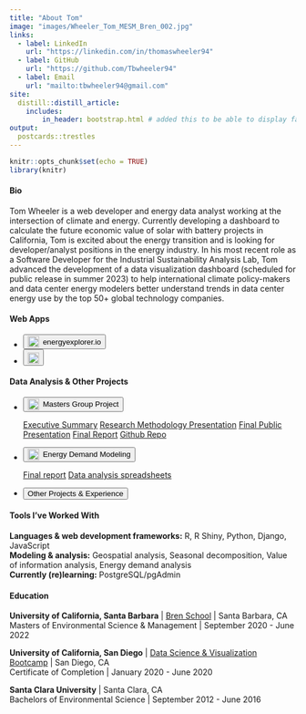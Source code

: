 ```yaml
---
title: "About Tom"
image: "images/Wheeler_Tom_MESM_Bren_002.jpg"
links:
  - label: LinkedIn
    url: "https://linkedin.com/in/thomaswheeler94"
  - label: GitHub
    url: "https://github.com/Tbwheeler94"
  - label: Email
    url: "mailto:tbwheeler94@gmail.com"
site:
  distill::distill_article:
    includes:
        in_header: bootstrap.html # added this to be able to display favicon
output:
  postcards::trestles
---
```


```r
knitr::opts_chunk$set(echo = TRUE)
library(knitr)
```

<h4>Bio</h4>

Tom Wheeler is a web developer and energy data analyst working at the intersection of climate and energy. Currently developing a dashboard to calculate the future economic value of solar with battery projects in California, Tom is excited about the energy transition and is looking for developer/analyst positions in the energy industry. In his most recent role as a Software Developer for the Industrial Sustainability Analysis Lab, Tom advanced the development of a data visualization dashboard (scheduled for public release in summer 2023) to help international climate policy-makers and data center energy modelers better understand trends in data center energy use by the top 50+ global technology companies.

<h4>Web Apps</h4>

<div class="p-2">
<div id="icon-list">
<ul class="list-inline" style="margin-bottom: .4em;">
<li class="list-inline-item">
<span data-toggle="tooltip" title="Dashboard not optimized for small screens. View on large screen (>900px) to enable button." class="hide-tooltip">
<a class="disable-button" href="http://energyexplorer.io/" target="_blank">
<button type="button" class="btn btn-dark mb-2" style="display: inline-flex; align-items: center;">
<img src="images/energy_icon.svg" style="float:left; margin-right:0.5em; height: 1.5em; width: 1.5em;"></img>
energyexplorer.io
</button>
</a>
</span>
<a class="large-screen-button" style="display:none;" href="http://energyexplorer.io/" target="_blank">
<button type="button" class="btn btn-dark mb-2" style="display: inline-flex; align-items: center;">
<img src="images/energy_icon.svg" style="float:left; margin-right:0.5em; height: 1.5em; width: 1.5em;"></img>
energyexplorer.io
</button>
</a>
</li>
<li class="list-inline-item">
<span data-toggle="tooltip" title="Dashboard not optimized for small screens. View on large screen (>900px) to enable button." class="hide-tooltip">
<a class="disable-button" href="https://data-center-energy-use-dashboard.shinyapps.io/data-center-energy-use-dashboard/_w_89636e68/" target="_blank">
<button type="button" class="btn btn-dark mb-2" style="display: inline-flex; align-items: center;">
<img src="images/moving-bits-logo.svg" style="float:left; padding-top: .2em; height: 1.5em;"></img>
</button>
</a>
</span>
<a class="large-screen-button" style="display:none;" href="https://data-center-energy-use-dashboard.shinyapps.io/data-center-energy-use-dashboard/_w_89636e68/" target="_blank">
<span data-toggle="tooltip" title="This app is still in development and is for demonstration purposes only. Please do not share this website until it officially goes live in summer 2023.">
<button type="button" class="btn btn-dark mb-2" style="display: inline-flex; align-items: center;">
<img src="images/moving-bits-logo.svg" style="float:left; padding-top: .2em; height: 1.5em;"></img>
</button>
</span>
</a>
</li>
</ul>
</div>
</div>

<h4>Data Analysis & Other Projects</h4>

<div class="p-2">
<div id="icon-list">
<ul class="list-inline" style="margin-bottom: .4em;">
<li class="list-inline-item">
<div class="dropdown">
<button style="display: inline-flex; align-items: center;" class="btn btn-dark mb-2 dropdown-toggle" type="button" id="dropdownMenuButton" data-toggle="dropdown" aria-haspopup="true" aria-expanded="false">
<img src="images/scoot.svg" style="float:left; margin-right:0.5em; height: 1.5em; width: 1.5em;"></img>
Masters Group Project
</button>
<div class="dropdown-menu" aria-labelledby="dropdownMenuLink">
<a class="dropdown-item" href="https://drive.google.com/file/d/1kOiZjRxo2O9XaCWlGE0AmN6VlNDYeiUJ/view?usp=share_link" target="_blank">Executive Summary</a>
<a class="dropdown-item" href="https://vimeo.com/710598339?embedded=false&source=vimeo_logo&owner=115869184" target="_blank">Research Methodology Presentation</a>
<a class="dropdown-item" href="https://drive.google.com/file/d/1MxMPqVTcVUHUvITJi1TDw-y4nMlyEt3L/view" target="_blank">Final Public Presentation</a>
<a class="dropdown-item" href="https://drive.google.com/file/d/1FYaE1codVbUPdLRlSjf28ttaZBUjcIEl/view?usp=sharing" target="_blank">Final Report</a>
<a style="margin-bottom: -15px;" class="dropdown-item" href="https://github.com/marianoviz/GP_production_model" target="_blank">Github Repo</a>
</div>
</div>
</li>
<li class="list-inline-item">
<div class="dropdown">
<button style="display: inline-flex; align-items: center;" class="btn btn-dark mb-2 dropdown-toggle" type="button" id="dropdownMenuButton" data-toggle="dropdown" aria-haspopup="true" aria-expanded="false">
<img src="images/building.svg" style="float:left; margin-right:0.5em; height: 1.5em; width: 1.5em;"></img>
Energy Demand Modeling
</button>
<div class="dropdown-menu" aria-labelledby="dropdownMenuLink">
<a class="dropdown-item" href="https://drive.google.com/file/d/1P5F7BhFH8PXVnmV9oKE1bBj8lgG9WsRC/view?usp=share_link" target="_blank">Final report</a>
<a style="margin-bottom: -15px;" class="dropdown-item" href="https://drive.google.com/drive/folders/1rvqtygHnYaNnRsKbAA4dueROwxt3unek?usp=sharing" target="_blank">Data analysis spreadsheets</a>
</div>
</div>
</li>
<li class="list-inline-item">
<a href="blog.html" target="_blank">
<button type="button" class="btn btn-dark mb-2">
Other Projects & Experience
</button>
</a>
</li>
</ul>
</div>
</div>

<h4>Tools I've Worked With</h4>

**Languages & web development frameworks:** R, R Shiny, Python, Django, JavaScript <br>
**Modeling & analysis:** Geospatial analysis, Seasonal decomposition, Value of information analysis, Energy demand analysis <br>
**Currently (re)learning:** PostgreSQL/pgAdmin

<h4>Education</h4>

**University of California, Santa Barbara** | [Bren School](https://bren.ucsb.edu/masters-programs/master-environmental-science-and-management) | Santa Barbara, CA <br>
Masters of Environmental Science & Management | September 2020 - June 2022

**University of California, San Diego** | [Data Science & Visualization Bootcamp](https://bootcamp.extension.ucsd.edu/data/) | San Diego, CA <br>
Certificate of Completion | January 2020 - June 2020

**Santa Clara University** | Santa Clara, CA <br>
Bachelors of Environmental Science | September 2012 - June 2016

<br>

<style>

  @media screen and (min-width: 990px) {
      body {
        overflow-y: hidden;
        overflow-x: hidden;
      }
  }
  
  @media screen and (min-width: 900px) {
      .hide-tooltip {
        pointer-events: none;
        display: none;
      }
      .large-screen-button {
        display: block !important;
      }
    }
    
  @media screen and (max-width: 900px) {
      .disable-button {
        pointer-events: none;
      }
    }
    
</style>

<script>
  $(function () {
    $('[data-toggle="tooltip"]').tooltip()
    $('.dropdown-toggle').dropdown()
  })
</script>
